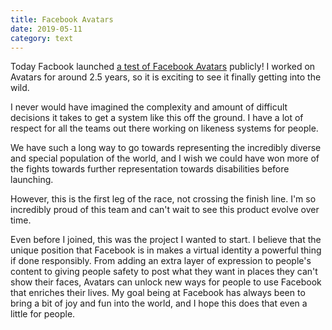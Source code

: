```yaml
---
title: Facebook Avatars
date: 2019-05-11
category: text
---
```

Today Facbook launched [a test of Facebook Avatars](https://www.theverge.com/2019/6/3/18650685/facebook-avatar-messenger-newsfeed-bitmoji) publicly! I worked on Avatars for around 2.5 years, so it is exciting to see it finally getting into the wild.

I never would have imagined the complexity and amount of difficult decisions it takes to get a system like this off the ground. I have a lot of respect for all the teams out there working on likeness systems for people. 

We have such a long way to go towards representing the incredibly diverse and special population of the world, and I wish we could have won more of the fights towards further representation towards disabilities before launching. 

However, this is the first leg of the race, not crossing the finish line. I'm so incredibly proud of this team and can't wait to see this product evolve over time.

Even before I joined, this was the project I wanted to start. I believe that the unique position that Facebook is in makes a virtual identity a powerful thing if done responsibly. From adding an extra layer of expression to people's content to giving people safety to post what they want in places they can't show their faces, Avatars can unlock new ways for people to use Facebook that enriches their lives. My goal being at Facebook has always been to bring a bit of joy and fun into the world, and I hope this does that even a little for people.